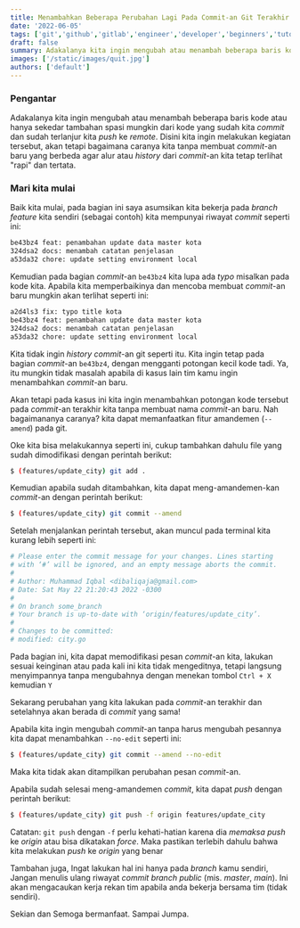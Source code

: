 ```yaml
---
title: Menambahkan Beberapa Perubahan Lagi Pada Commit-an Git Terakhir Tanpa Membuat Commit-an Baru
date: '2022-06-05'
tags: ['git','github','gitlab','engineer','developer','beginners','tutorial']
draft: false
summary: Adakalanya kita ingin mengubah atau menambah beberapa baris kode atau hanya sekedar tambahan spasi mungkin dari kode yang sudah kita commit dan sudah terlanjur kita push ke remote.
images: ['/static/images/quit.jpg']
authors: ['default']
---
```



### Pengantar
Adakalanya kita ingin mengubah atau menambah beberapa baris kode atau hanya 
sekedar tambahan spasi mungkin dari kode yang sudah kita *commit* dan sudah terlanjur 
kita *push* ke *remote*.
Disini kita ingin melakukan kegiatan tersebut, 
akan tetapi bagaimana caranya kita tanpa membuat *commit*-an baru yang berbeda 
agar alur atau *history* dari *commit*-an kita tetap terlihat "rapi" dan tertata.

### Mari kita mulai
Baik kita mulai, pada bagian ini saya asumsikan kita 
bekerja pada *branch* *feature* kita sendiri (sebagai contoh) kita mempunyai 
riwayat *commit* seperti ini:

```bash
be43bz4 feat: penambahan update data master kota
324dsa2 docs: menambah catatan penjelasan
a53da32 chore: update setting environment local
```

Kemudian pada bagian *commit*-an `be43bz4` kita lupa ada *typo* misalkan pada kode kita. 
Apabila kita memperbaikinya dan mencoba membuat *commit*-an baru mungkin akan terlihat seperti ini:

```bash
a2d4ls3 fix: typo title kota
be43bz4 feat: penambahan update data master kota
324dsa2 docs: menambah catatan penjelasan
a53da32 chore: update setting environment local
```

Kita tidak ingin *history* *commit*-an git seperti itu. 
Kita ingin tetap pada bagian *commit*-an `be43bz4`, 
dengan mengganti potongan kecil kode tadi. 
Ya, itu mungkin tidak masalah apabila di kasus lain tim kamu ingin menambahkan *commit*-an baru. 

Akan tetapi pada kasus ini kita ingin menambahkan potongan kode tersebut pada *commit*-an terakhir kita tanpa membuat nama *commit*-an baru. 
Nah bagaimananya caranya?
kita dapat memanfaatkan fitur amandemen (`--amend`) pada git.

Oke kita bisa melakukannya seperti ini,
cukup tambahkan dahulu file yang sudah dimodifikasi dengan perintah berikut:
```bash
$ (features/update_city) git add .
```

Kemudian apabila sudah ditambahkan, 
kita dapat meng-amandemen-kan *commit*-an dengan perintah berikut:
```bash
$ (features/update_city) git commit --amend
```

Setelah menjalankan perintah tersebut, akan muncul pada terminal kita kurang lebih seperti ini:
```bash
# Please enter the commit message for your changes. Lines starting
# with ‘#’ will be ignored, and an empty message aborts the commit.
#
# Author: Muhammad Iqbal <dibaliqaja@gmail.com>
# Date: Sat May 22 21:20:43 2022 -0300
#
# On branch some_branch
# Your branch is up-to-date with ‘origin/features/update_city’.
#
# Changes to be committed:
# modified: city.go
```

Pada bagian ini, kita dapat memodifikasi pesan *commit*-an kita, 
lakukan sesuai keinginan atau pada kali ini kita tidak mengeditnya,
tetapi langsung menyimpannya tanpa mengubahnya dengan menekan tombol `Ctrl + X` kemudian `Y`

Sekarang perubahan yang kita lakukan pada *commit*-an terakhir dan setelahnya akan berada di *commit* yang sama!

Apabila kita ingin mengubah *commit*-an tanpa harus mengubah pesannya kita dapat menambahkan `--no-edit` seperti ini:
```bash
$ (features/update_city) git commit --amend --no-edit
```

Maka kita tidak akan ditampilkan perubahan pesan *commit*-an.

Apabila sudah selesai meng-amandemen *commit*, kita dapat *push* dengan perintah berikut:
```bash
$ (features/update_city) git push -f origin features/update_city
```

Catatan: `git push` dengan `-f` perlu kehati-hatian karena dia *memaksa* *push* ke *origin* atau bisa dikatakan *force*. 
Maka pastikan terlebih dahulu bahwa kita melakukan *push* ke *origin* yang benar

Tambahan juga, Ingat lakukan hal ini hanya pada _branch_ kamu sendiri, 
Jangan menulis ulang riwayat *commit* *branch* *public* (mis. *master*, *main*). 
Ini akan mengacaukan kerja rekan tim apabila anda bekerja bersama tim (tidak sendiri).


Sekian dan Semoga bermanfaat. Sampai Jumpa.